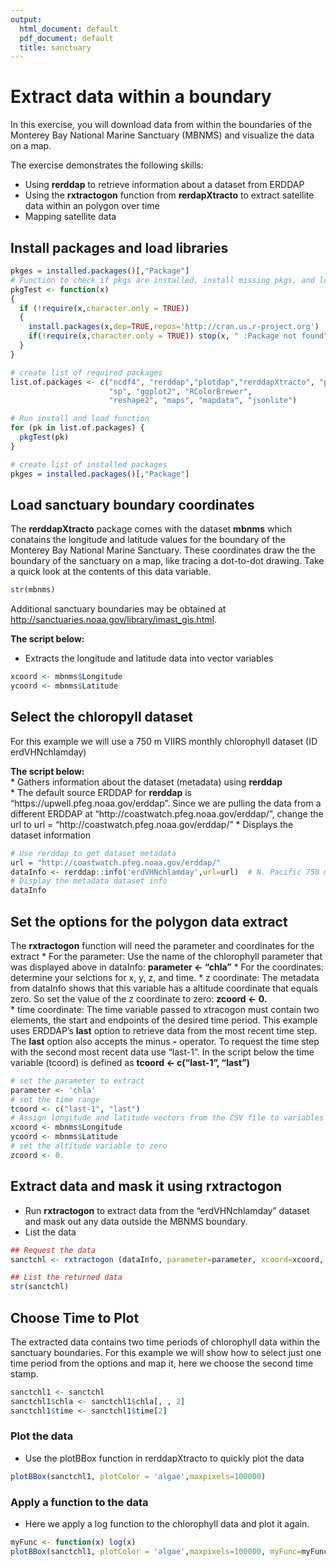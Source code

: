 ```yaml
---
output:
  html_document: default
  pdf_document: default
  title: sanctuary
---
```

# Extract data within a boundary

In this exercise, you will download data from within the boundaries of the Monterey Bay National Marine Sanctuary (MBNMS) and visualize the data on a map. 

The exercise demonstrates the following skills:  

* Using **rerddap** to retrieve information about a dataset from ERDDAP 
* Using the **rxtractogon** function from **rerdapXtracto** to extract satellite data within an polygon over time  
* Mapping satellite data  

## Install packages and load libraries
```r
pkges = installed.packages()[,"Package"]
# Function to check if pkgs are installed, install missing pkgs, and load
pkgTest <- function(x)
{
  if (!require(x,character.only = TRUE))
  {
    install.packages(x,dep=TRUE,repos='http://cran.us.r-project.org')
    if(!require(x,character.only = TRUE)) stop(x, " :Package not found")
  }
}

# create list of required packages
list.of.packages <- c("ncdf4", "rerddap","plotdap","rerddapXtracto", "parsedate", 
                      "sp", "ggplot2", "RColorBrewer", 
                      "reshape2", "maps", "mapdata", "jsonlite")

# Run install and load function
for (pk in list.of.packages) {
  pkgTest(pk)
}

# create list of installed packages
pkges = installed.packages()[,"Package"]

```

## Load sanctuary boundary coordinates
The **rerddapXtracto**  package comes with the dataset **mbnms** which conatains the longitude and latitude values for the boundary of the Monterey Bay National Marine Sanctuary.  These coordinates draw the the boundary of the sanctuary on a map, like tracing a dot-to-dot drawing.  Take a quick look at the contents of this data variable. 
 
```r
str(mbnms)
```

Additional sanctuary boundaries may be obtained at   [http://sanctuaries.noaa.gov/library/imast_gis.html](http://sanctuaries.noaa.gov/library/imast_gis.html).

**The script below:**   

* Extracts the longitude and latitude data into vector variables  

```r

xcoord <- mbnms$Longitude
ycoord <- mbnms$Latitude
```
## Select the chloropyll dataset  
For this example we will use a 750 m VIIRS monthly chlorophyll dataset (ID erdVHNchlamday)  

**The script below:**  
* Gathers information about the dataset (metadata) using **rerddap**  
* The default source ERDDAP for **rerddap** is "https://upwell.pfeg.noaa.gov/erddap". Since we are pulling the data from a different ERDDAP at "http://coastwatch.pfeg.noaa.gov/erddap/", change the url to url = "http://coastwatch.pfeg.noaa.gov/erddap/"
* Displays the dataset information  
```r
# Use rerddap to get dataset metadata 
url = "http://coastwatch.pfeg.noaa.gov/erddap/"
dataInfo <- rerddap::info('erdVHNchlamday',url=url)  # N. Pacific 750 m VIIRS chl
# Display the metadata dataset info
dataInfo
```
## Set the options for the polygon data extract
The **rxtractogon** function will need the parameter and coordinates for the extract
* For the parameter: Use the name of the chlorophyll parameter that was displayed above in dataInfo: **parameter <- "chla"** 
* For the coordinates: determine your selctions for x, y, z, and time.
* z coordinate: The metadata from dataInfo shows that this variable has a altitude coordinate that equals zero. So set the value of the z coordinate to zero: **zcoord <- 0.**  
* time coordinate: The time variable passed to xtracogon must contain two elements, the start and endpoints of the desired time period. This example uses ERDDAP's **last** option to retrieve data from the most recent time step. The **last** option also accepts the minus **-** operator. To request the time step with the second most recent data use "last-1". In the script below the time variable (tcoord) is defined as **tcoord <- c("last-1", "last")**  

```r
# set the parameter to extract
parameter <- 'chla'
# set the time range
tcoord <- c("last-1", "last")
# Assign longitude and latitude vectors from the CSV file to variables
xcoord <- mbnms$Longitude
ycoord <- mbnms$Latitude
# set the altitude variable to zero
zcoord <- 0. 
```
## Extract data and mask it using rxtractogon  
* Run **rxtractogon** to extract data from the "erdVHNchlamday" dataset and mask out any data outside the MBNMS boundary.  
* List the data
```r
## Request the data
sanctchl <- rxtractogon (dataInfo, parameter=parameter, xcoord=xcoord, ycoord=ycoord,tcoord=tcoord,zcoord=zcoord)

## List the returned data
str(sanctchl)
```

## Choose Time to Plot
The extracted data contains two time periods of chlorophyll data within the sanctuary boundaries. For this example we will show how to select just one time period from the options and map it, here we choose the second time stamp.  
```r

sanctchl1 <- sanctchl
sanctchl1$chla <- sanctchl1$chla[, , 2]
sanctchl1$time <- sanctchl1$time[2]

```
### Plot the data
* Use the plotBBox function in rerddapXtracto to quickly plot the data

```r
plotBBox(sanctchl1, plotColor = 'algae',maxpixels=100000)

```

### Apply a function to the data 
* Here we apply a log function to the chlorophyll data and plot it again.

```r
myFunc <- function(x) log(x) 
plotBBox(sanctchl1, plotColor = 'algae',maxpixels=100000, myFunc=myFunc)


```



